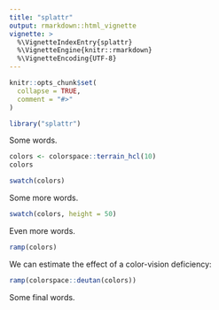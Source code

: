 ```yaml
---
title: "splattr"
output: rmarkdown::html_vignette
vignette: >
  %\VignetteIndexEntry{splattr}
  %\VignetteEngine{knitr::rmarkdown}
  %\VignetteEncoding{UTF-8}
---
```


```r
knitr::opts_chunk$set(
  collapse = TRUE,
  comment = "#>"
)
```

```r
library("splattr")
```

Some words.

```r
colors <- colorspace::terrain_hcl(10)
colors
```


```r
swatch(colors)
```

Some more words.

```r
swatch(colors, height = 50)
```

Even more words.

```r
ramp(colors)
```

We can estimate the effect of a color-vision deficiency:

```r
ramp(colorspace::deutan(colors))
```

Some final words.

